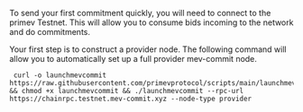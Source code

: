 To send your first commitment quickly, you will need to connect to the primev Testnet.
This will allow you to consume bids incoming to the network and do commitments.

Your first step is to construct a provider node. The following command will allow you to automatically set up a full provider mev-commit node.
```
 curl -o launchmevcommit https://raw.githubusercontent.com/primevprotocol/scripts/main/launchmevcommit && chmod +x launchmevcommit && ./launchmevcommit --rpc-url https://chainrpc.testnet.mev-commit.xyz --node-type provider
 ```